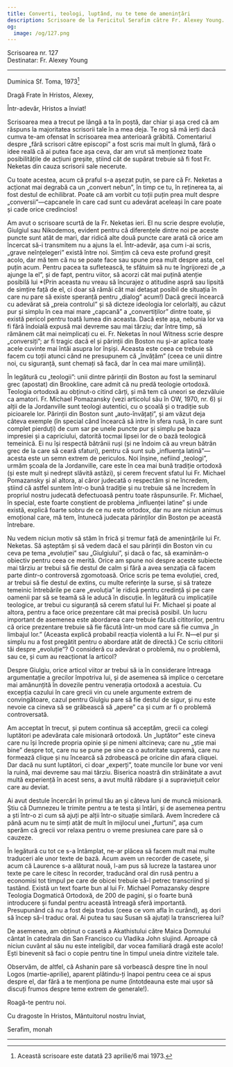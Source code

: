 ```yaml
---
title: Converti, teologi, luptând, nu te teme de amenințări
description: Scrisoare de la Fericitul Serafim către Fr. Alexey Young.
og:
  image: /og/127.png
---
```


<div style={{textAlign:'right', fontFamily:'monospace'}}>Scrisoarea nr. 127</div>
<div style={{textAlign:'left', fontFamily:'monospace'}}>Destinatar: Fr. Alexey Young</div>

---

Duminica Sf. Toma, 1973[^1]

Dragă Frate în Hristos, Alexey,

Într-adevăr, Hristos a înviat!

Scrisoarea mea a trecut pe lângă a ta în poștă, dar chiar și așa cred că am răspuns la majoritatea scrisorii tale în a mea deja. Te rog să mă ierți dacă cumva te-am ofensat în scrisoarea mea anterioară grăbită. Comentariul despre „fără scrisori către episcopi” a fost scris mai mult în glumă, fără o idee reală că ai putea face așa ceva, dar am vrut să menționez toate posibilitățile de acțiuni greșite, știind cât de supărat trebuie să fi fost Fr. Neketas din cauza scrisorii sale necerute.

Cu toate acestea, acum că praful s-a așezat puțin, se pare că Fr. Neketas a acționat mai degrabă ca un „convert nebun”, în timp ce tu, în reținerea ta, ai fost destul de echilibrat. Poate că am vorbit cu toții puțin prea mult despre „conversii”—capcanele în care cad sunt cu adevărat aceleași în care poate și cade orice credincios!

Am avut o scrisoare scurtă de la Fr. Neketas ieri. El nu scrie despre evoluție, Giulgiul sau Nikodemos, evident pentru că diferențele dintre noi pe aceste puncte sunt atât de mari, dar ridică alte două puncte care arată că orice am încercat să-i transmitem nu a ajuns la el. Într-adevăr, așa cum i-ai scris, „grave neînțelegeri” există între noi. Simțim că ceva este profund greșit acolo, dar mă tem că nu se poate face sau spune prea mult despre asta, cel puțin acum. Pentru pacea ta sufletească, te sfătuim să nu te îngrijorezi de „a ajunge la el”, și de fapt, pentru viitor, să acorzi cât mai puțină atenție posibilă lui *(Prin aceasta nu vreau să încurajez o atitudine aspră sau lipsită de simțire față de el, ci doar să rămâi cât mai detașat posibil de situația în care nu pare să existe speranță pentru „dialog” acum!) Dacă grecii încearcă cu adevărat să „preia controlul” și să dicteze ideologia lor celorlalți, au căzut pur și simplu în cea mai mare „capcană” a „convertiților” dintre toate, și există pericol pentru toată lumea din aceasta. Dacă este așa, nebunia lor va fi fără îndoială expusă mai devreme sau mai târziu; dar între timp, să rămânem cât mai neimplicați cu ei. Fr. Neketas în noul Witness scrie despre „conversiți”; ar fi tragic dacă el și părinții din Boston nu și-ar aplica toate acele cuvinte mai întâi asupra lor înșiși. Aceasta este ceea ce trebuie să facem cu toții atunci când ne presupunem că „învățăm” (ceea ce unii dintre noi, cu siguranță, sunt chemați să facă, dar în cea mai mare umilință).

În legătură cu „teologii”: unii dintre părinții din Boston au fost la seminarul grec (apostat) din Brookline, care admit că nu predă teologie ortodoxă. Teologia ortodoxă au obținut-o citind cărți, și mă tem că uneori se dezvăluie ca amatori. Fr. Michael Pomazansky (vezi articolul său în OW, 1970, nr. 6) și alții de la Jordanville sunt teologi autentici, cu o școală și o tradiție sub picioarele lor. Părinții din Boston sunt „auto-învățați”, și am văzut deja câteva exemple (în special când încearcă să intre în sfera rusă, în care sunt complet pierduți) de cum sar pe unele puncte pur și simplu pe baza impresiei și a capriciului, datorită tocmai lipsei lor de o bază teologică temeinică. Ei nu își respectă bătrânii ruși (și ne îndoim că au vreun bătrân grec de la care să ceară sfaturi), pentru că sunt sub „influența latină”—acesta este un semn extrem de periculos. Noi înșine, nefiind „teologi”, urmăm școala de la Jordanville, care este în cea mai bună tradiție ortodoxă (și este mult și nedrept slăvită astăzi), și cerem frecvent sfatul lui Fr. Michael Pomazansky și al altora, al căror judecată o respectăm și ne încredem, știind că astfel suntem într-o bună tradiție și nu trebuie să ne încredem în propriul nostru judecată defectuoasă pentru toate răspunsurile. Fr. Michael, în special, este foarte conștient de problema „influenței latine” și unde există, explică foarte sobru de ce nu este ortodox, dar nu are niciun animus emoțional care, mă tem, întunecă judecata părinților din Boston pe această întrebare.

Nu vedem niciun motiv să stăm în frică și tremur față de amenințările lui Fr. Neketas. Să așteptăm și să vedem dacă el sau părinții din Boston vin cu ceva pe tema „evoluției” sau „Giulgiului”, și dacă o fac, să examinăm-o obiectiv pentru ceea ce merită. Orice am spune noi despre aceste subiecte mai târziu ar trebui să fie destul de calm și fără a avea senzația că facem parte dintr-o controversă zgomotoasă. Orice scris pe tema evoluției, cred, ar trebui să fie destul de extins, cu multe referințe la surse, și să trateze temeinic întrebările pe care „evoluția” le ridică pentru credință și pe care oamenii par să se teamă să le aducă în discuție. În legătură cu implicațiile teologice, ar trebui cu siguranță să cerem sfatul lui Fr. Michael și poate al altora, pentru a face orice prezentare cât mai precisă posibil. Un lucru important de asemenea este abordarea care trebuie făcută cititorilor, pentru că orice prezentare trebuie să fie făcută într-un mod care să fie cumva „în limbajul lor.” (Aceasta explică probabil reacția violentă a lui Fr. N—el pur și simplu nu a fost pregătit pentru o abordare atât de directă.) Ce scriu cititorii tăi despre „evoluție”? O consideră cu adevărat o problemă, nu o problemă, sau ce, și cum au reacționat la articol?

Despre Giulgiu, orice articol viitor ar trebui să ia în considerare întreaga argumentație a grecilor împotriva lui, și de asemenea să implice o cercetare mai amănunțită în dovezile pentru venerația ortodoxă a acestuia. Cu excepția cazului în care grecii vin cu unele argumente extrem de convingătoare, cazul pentru Giulgiu pare să fie destul de sigur, și nu este nevoie ca cineva să se grăbească să „apere” ca și cum ar fi o problemă controversată.

Am acceptat în trecut, și putem continua să acceptăm, grecii ca colegi luptători pe adevărata cale misionară ortodoxă. Un „luptător” este cineva care nu își încrede propria opinie și pe nimeni altcineva; care nu „știe mai bine” despre tot, care nu se pune pe sine ca o autoritate supremă, care nu formează clique și nu încearcă să zdrobească pe oricine din afara cliquei. Dar dacă nu sunt luptători, ci doar „experți”, toate muncile lor bune vor veni la ruină, mai devreme sau mai târziu. Biserica noastră din străinătate a avut multă experiență în acest sens, a avut multă răbdare și a supraviețuit celor care au deviat.

Ai avut destule încercări în primul tău an și câteva luni de muncă misionară. Știu că Dumnezeu le trimite pentru a te testa și întări, și de asemenea pentru a ști într-o zi cum să ajuți pe alții într-o situație similară. Avem încredere că până acum nu te simți atât de mult în mijlocul unei „furtuni”, așa cum sperăm că grecii vor relaxa pentru o vreme presiunea care pare să o cauzeze.

În legătură cu tot ce s-a întâmplat, ne-ar plăcea să facem mult mai multe traduceri ale unor texte de bază. Acum avem un recorder de casete, și acum că Laurence s-a alăturat nouă, l-am pus să lucreze la tastarea unor texte pe care le citesc în recorder, traducând oral din rusă pentru a economisi tot timpul pe care de obicei trebuie să-l petrec transcriind și tastând. Există un text foarte bun al lui Fr. Michael Pomazansky despre Teologia Dogmatică Ortodoxă, de 200 de pagini, și o foarte bună introducere și fundal pentru această întreagă sferă importantă. Presupunând că nu a fost deja tradus (ceea ce vom afla în curând), aș dori să încep să-l traduc oral. Ai putea tu sau Susan să ajutați la transcrierea lui?

De asemenea, am obținut o casetă a Akathistului către Maica Domnului cântat în catedrala din San Francisco cu Vladika John slujind. Aproape că niciun cuvânt al său nu este inteligibil, dar vocea familiară dragă este acolo! Ești binevenit să faci o copie pentru tine în timpul uneia dintre vizitele tale.

Observăm, de altfel, că Ashanin pare să vorbească despre tine în noul Logos (martie-aprilie), aparent plătindu-ți înapoi pentru ceea ce ai spus despre el, dar fără a te menționa pe nume (întotdeauna este mai ușor să discuți frumos despre teme extrem de generale!).

Roagă-te pentru noi.

Cu dragoste în Hristos, Mântuitorul nostru înviat,

Serafim, monah

---

[^1]: Această scrisoare este datată 23 aprilie/6 mai 1973.
